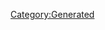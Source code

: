 {{Texts/Music
 |ID=98
 |MusicName=小白竜【MIRROR ver.】
 |OfficialName=小白竜
 |VocalName=飯島真理
 |VocalNameLF=飯島真理
 |Description=作品：超時空要塞マクロス<br/><br/>歌手：飯島真理<br/><br/>作詞：阿佐茜<br/>作曲：羽田健太郎
 |BuyURL=https://recochoku.jp/song/S14225840/single?ds=34294998
 |StoryDesc=地球を追放されたも同然となったマクロスであったが、<br/>マクロスで生活する民間人のバイタリティは、ついに<br/>カンフー映画「小白竜」を艦内で完成させたのだった。<br/><br/>そして公開初日、盗み見ていたゼントラーディたちは、<br/>超能力を思わせる描写に大きな誤解を抱くことになる。
 |StoryTitle=「…そういや明日、小白竜の初日か」
 |BannerId=1
 |AnmStoreURL=https://anime.dmkt-sp.jp/animestore/ci_pc?workId=20626
}}
[[Category:Generated]]
